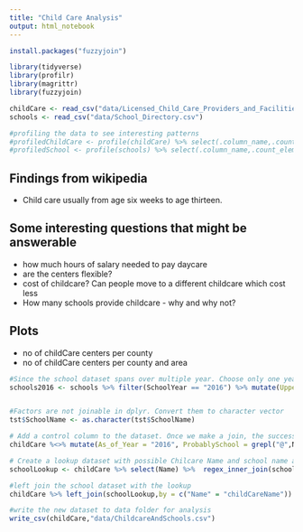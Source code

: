 ```yaml
---
title: "Child Care Analysis"
output: html_notebook
---
```


```r

install.packages("fuzzyjoin")

library(tidyverse)
library(profilr)
library(magrittr)
library(fuzzyjoin)

childCare <- read_csv("data/Licensed_Child_Care_Providers_and_Facilities.csv")
schools <- read_csv("data/School_Directory.csv")

#profiling the data to see interesting patterns
#profiledChildCare <- profile(childCare) %>% select(.column_name,.count_elements,.count_uniques,.count_NAs,.percent_NAs,.top_5_values,.bottom_5_values)
#profiledSchool <- profile(schools) %>% select(.column_name,.count_elements,.count_uniques,.count_NAs,.percent_NAs,.top_5_values,.bottom_5_values)
```
## Findings from wikipedia
* Child care usually from age six weeks to age thirteen.

## Some interesting questions that might be answerable
* how much hours of salary needed to pay daycare
* are the centers flexible?
* cost of childcare? Can people move to a different childcare which cost less
* How many schools provide childcare - why and why not?

## Plots
* no of childCare centers per county
* no of childCare centers per county and area

```r

#Since the school dataset spans over multiple year. Choose only one year, in this case recent one
schools2016 <- schools %>% filter(SchoolYear == "2016") %>% mutate(UpperSchoolName = toupper(SchoolName))


#Factors are not joinable in dplyr. Convert them to character vector
tst$SchoolName <- as.character(tst$SchoolName)

# Add a control column to the dataset. Once we make a join, the success of the join can be verified by comparing this column. A true in this column should have a school value most of the time
childCare %<>% mutate(As_of_Year = "2016", ProbablySchool = grepl("@",Name) | grepl(" AT ",Name)) %>% select(Name,ProbablySchool,everything())

# Create a lookup dataset with possible Chilcare Name and school name association
schoolLookup <- childCare %>% select(Name) %>%  regex_inner_join(schools2016,by=c(Name = "UpperSchoolName")) %>% select(Name,UpperSchoolName)  %>% rename(childCareName = Name, SchoolName = UpperSchoolName)

#left join the school dataset with the lookup
childCare %>% left_join(schoolLookup,by = c("Name" = "childCareName")) %>% select(Name,ProbablySchool,SchoolName) %>% filter(ProbablySchool == TRUE)

#write the new dataset to data folder for analysis
write_csv(childCare,"data/ChildcareAndSchools.csv")
```
